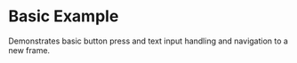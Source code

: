 
# Basic Example

Demonstrates basic button press and text input handling and navigation to a new frame.

<StackblitzEmbed directory="app/examples/new-api" file="page.tsx" />
